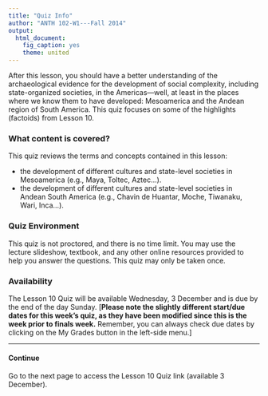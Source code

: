 ```yaml
---
title: "Quiz Info"
author: "ANTH 102-W1---Fall 2014"
output:
  html_document:
    fig_caption: yes
    theme: united
---
```


After this lesson, you should have a better understanding of the archaeological evidence for the development of social complexity, including state-organized societies, in the Americas---well, at least in the places where we know them to have developed:  Mesoamerica and the Andean region of South America. This quiz focuses on some of the highlights (factoids) from Lesson 10.


### What content is covered?
This quiz reviews the terms and concepts contained in this lesson:  

- the development of different cultures and state-level societies in Mesoamerica (e.g., Maya, Toltec, Aztec...).
- the development of different cultures and state-level societies in Andean South America (e.g., Chavin de Huantar, Moche, Tiwanaku, Wari, Inca...).


### Quiz Environment
This quiz is not proctored, and there is no time limit. You may use the lecture slideshow, textbook, and any other online resources provided to help you answer the questions. This quiz may only be taken once.

### Availability
The Lesson 10 Quiz will be available Wednesday, 3 December and is due by the end of the day Sunday. [__Please note the slightly different start/due dates for this week's quiz, as they have been modified since this is the week prior to finals week.__ Remember, you can always check due dates by clicking on the My Grades button in the left-side menu.]

----

#### Continue

Go to the next page to access the Lesson 10 Quiz link (available 3 December).